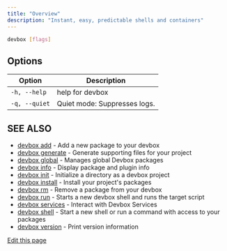 ```yaml
---
title: "Overview"
description: "Instant, easy, predictable shells and containers"
---
```


```bash
devbox [flags]
```

## Options[​](#options "Direct link to Options")

| Option        | Description                  |
| ------------- | ---------------------------- |
| `-h, --help`  | help for devbox              |
| `-q, --quiet` | Quiet mode: Suppresses logs. |

## SEE ALSO[​](#see-also "Direct link to SEE ALSO")

- [devbox add](/docs/devbox/cli_reference/devbox_add/) - Add a new package to your devbox
- [devbox generate](/docs/devbox/cli_reference/devbox_generate/) - Generate supporting files for
  your project
- [devbox global](/docs/devbox/cli_reference/devbox_global/) - Manages global Devbox packages
- [devbox info](/docs/devbox/cli_reference/devbox_info/) - Display package and plugin info
- [devbox init](/docs/devbox/cli_reference/devbox_init/) - Initialize a directory as a devbox
  project
- [devbox install](/docs/devbox/cli_reference/devbox_install/) - Install your project's packages
- [devbox rm](/docs/devbox/cli_reference/devbox_rm/) - Remove a package from your devbox
- [devbox run](/docs/devbox/cli_reference/devbox_run/) - Starts a new devbox shell and runs the
  target script
- [devbox services](/docs/devbox/cli_reference/devbox_services/) - Interact with Devbox Services
- [devbox shell](/docs/devbox/cli_reference/devbox_shell/) - Start a new shell or run a command with
  access to your packages
- [devbox version](/docs/devbox/cli_reference/devbox_version/) - Print version information

[Edit this page](https://github.com/jetify-com/devbox/tree/main/docs/app/docs/cli_reference/devbox.md)
